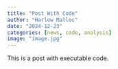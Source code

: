 ```yaml
---
title: "Post With Code"
author: "Harlow Malloc"
date: "2024-12-23"
categories: [news, code, analysis]
image: "image.jpg"
---
```


This is a post with executable code.
